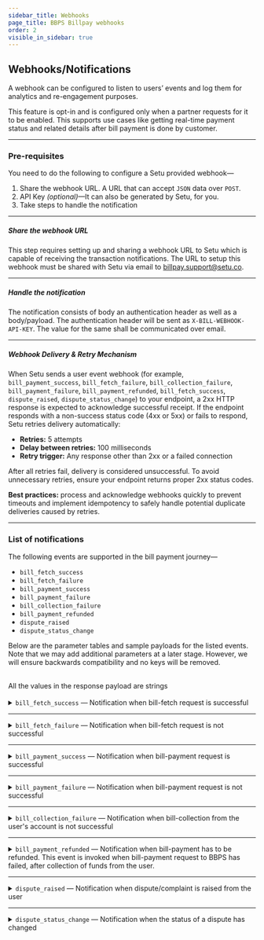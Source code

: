 ```yaml
---
sidebar_title: Webhooks
page_title: BBPS Billpay webhooks
order: 2
visible_in_sidebar: true
---
```


## Webhooks/Notifications

A webhook can be configured to listen to users’ events and log them for analytics and re-engagement purposes.

<Callout type="tip">
    This feature is opt-in and is configured only when a partner requests for it
    to be enabled. This supports use cases like getting real-time payment status
    and related details after bill payment is done by customer.
</Callout>

<br />

<hr class="primary" />

### Pre-requisites

You need to do the following to configure a Setu provided webhook—

1. Share the webhook URL. A URL that can accept `JSON` data over `POST`.
2. API Key _(optional)_—It can also be generated by Setu, for you.
3. Take steps to handle the notification

<hr class="tertiary" />

##### Share the webhook URL

This step requires setting up and sharing a webhook URL to Setu which is capable of receiving the transaction notifications. The URL to setup this webhook must be shared with Setu via email to <a href="">billpay.support@setu.co</a>.

<hr class="tertiary" />

##### Handle the notification

The notification consists of body an authentication header as well as a body/payload. The authentication header will be sent as `X-BILL-WEBHOOK-API-KEY`. The value for the same shall be communicated over email.

<hr class="tertiary" />

##### Webhook Delivery & Retry Mechanism

When Setu sends a user event webhook (for example, `bill_payment_success`, `bill_fetch_failure`, `bill_collection_failure`, `bill_payment_failure`, `bill_payment_refunded`, `bill_fetch_success`, `dispute_raised`, `dispute_status_change`) to your endpoint, a 2xx HTTP response is expected to acknowledge successful receipt. If the endpoint responds with a non-success status code (4xx or 5xx) or fails to respond, Setu retries delivery automatically:

- **Retries:** 5 attempts  
- **Delay between retries:** 100 milliseconds  
- **Retry trigger:** Any response other than 2xx or a failed connection  

After all retries fail, delivery is considered unsuccessful. To avoid unnecessary retries, ensure your endpoint returns proper 2xx status codes.  

**Best practices:** process and acknowledge webhooks quickly to prevent timeouts and implement idempotency to safely handle potential duplicate deliveries caused by retries.

<hr class="primary" />

### List of notifications

The following events are supported in the bill payment journey—

-   `bill_fetch_success`
-   `bill_fetch_failure`
-   `bill_payment_success`
-   `bill_payment_failure`
-   `bill_collection_failure`
-   `bill_payment_refunded`
-   `dispute_raised`
-   `dispute_status_change`

Below are the parameter tables and sample payloads for the listed events. Note that we may add additional parameters at a later stage. However, we will ensure backwards compatibility and no keys will be removed.

<br />

<Callout type="warning">
    All the values in the response payload are strings
</Callout>

<br />
<br />

<Card padding="nano" shape="rounded">
    <details>
        <summary>
            <Text weight="600" marginBottom="none">
                <code>bill_fetch_success</code> — Notification when bill-fetch
                request is successful
            </Text>
        </summary>
        <CodeBlockWithCopy language="json">
            {`{
    "mobileNumber": "9481773053",
    "status": "FETCH_SUCCESS",
    "billId": "490a8940-886e-45ed-bfd1-21dbed064373",
    "billNumber": "6657801290", // if available
    "billerId": "MAHI00000NATIC",
    "billerName": "Mahindra Rural Housing Finance Ltd",
    "billerCategory": "Loan-Repayment",
    "billAmount": "101.0",
    "billDate":"2024-03-01"   // if available
    "dueDate": "2024-03-20",  // if available
    "customerName": "Ram Charan", // if available
    "customerId": "cust@1234" // if available
    "sessionId": "1272707270496486911",
    "event": "bill_fetch_success",
    "refId": "CMA0I65RCU2I32C3L0H0KNYQYAG40021831",
    "additionalInfo": [
        {
            "name": "example",
            "value": "ABC"
        }
    ],
    "billDetails": [
        {
            "billAmount": "101.0",
            "billNumber": "6657801290",
            "billDate": "2024-03-01",
            "customerName": "Ram Charan",
            "dueDate": "2024-03-20"
        }
    ]
}`}
        </CodeBlockWithCopy>
        <table>
            <tr>
                <td>Parameter</td>
                <td>Data Type</td>
                <td>Description</td>
                <td>Example</td>
            </tr>
            <tr>
                <td>mobileNumber</td>
                <td>String (Number)</td>
                <td>Mobile number used to generate the bill-fetch request</td>
                <td>
                    <code>9481773053</code>
                </td>
            </tr>
            <tr>
                <td>status</td>
                <td>String</td>
                <td>Status of the bill-fetch request</td>
                <td>
                    <code>FETCH_SUCCESS</code>
                </td>
            </tr>
            <tr>
                <td>billId</td>
                <td>String</td>
                <td>
                    Unique identifier for the bill. It is generated by the
                    biller. Not applicable where
                    there is no bill.
                </td>
                <td>
                    <code>490a8940-886e-45ed-bfd1-21dbed064373</code>
                </td>
            </tr>
            <tr>
                <td>billNumber</td>
                <td>String</td>
                <td>
                    Unique identifier for the bill as sent by NPCI. Not applicable where
                    there is no bill.
                </td>
                <td>
                    <code>490a8940-886e-45ed-bfd1-21dbed064373</code>
                </td>
            </tr>
            <tr>
                <td>billerId</td>
                <td>String</td>
                <td>
                    Unique identifier (Biller ID in BBPS) allocated to the
                    Biller
                </td>
                <td>
                    <code>MAHI00000NATIC</code>
                </td>
            </tr>
            <tr>
                <td>billerName</td>
                <td>String</td>
                <td>Name of the biller as registered with BBPS</td>
                <td>
                    <code>Mahindra Rural Housing Finance Ltd</code>
                </td>
            </tr>
            <tr>
                <td>billerCategory</td>
                <td>String</td>
                <td>
                    Category of the biller as registered with BBPS. There are
                    more than 25 biller categories.
                </td>
                <td>
                    <code>
                        Loan-Repayment; Electricity; Landline-Postpaid etc.
                    </code>
                </td>
            </tr>
            <tr>
                <td>billAmount</td>
                <td>String (Number)</td>
                <td>Amount of the bill in rupees (INR)</td>
                <td>
                    <code>101.55</code>
                </td>
            </tr>
            <tr>
                <td>billDate</td>
                <td>String (Date)</td>
                <td>Date of bill generation. Format is YYYY-MM-DD.</td>
                <td>
                    <code>2023-05-02</code>
                </td>
            </tr>
            <tr>
                <td>dueDate</td>
                <td>String (Date)</td>
                <td>Due date of the bill. Format is YYYY-MM-DD.</td>
                <td>
                    <code>2023-05-20</code>
                </td>
            </tr>
            <tr>
                <td>customerId</td>
                <td>String</td>
                <td>Unique identifier for the customerId used for this session</td>
                <td>
                    <code>cust@1234</code>
                </td>
            </tr>
            <tr>
                <td>sessionId</td>
                <td>String</td>
                <td>Unique identifier for the session used for this request</td>
                <td>
                    <code>1272707270496486911</code>
                </td>
            </tr>
            <tr>
                <td>event</td>
                <td>String</td>
                <td>Name of the event to identify this user event</td>
                <td>
                    <code>bill_fetch_success</code>
                </td>
            </tr>
            <tr>
                <td>additionalInfo</td>
                <td>String</td>
                <td>
                    Additional info available to Agent Institutions basis the
                    additional info passed by the biller.
                </td>
                <td>
                    <code>name:&quot;example&quot; value:&quot;ABC&quot;</code>
                </td>
            </tr>
            <tr>
                <td>refId</td>
                <td>String</td>
                <td>BBPS Reference ID</td>
                <td>
                    <code>CMA0I65RCU2I32C3L0H0KNYQYAG40021831</code>
                </td>
            </tr>
            <tr>
                <td>billDetails</td>
                <td>Array of Objects</td>
                <td>
                    Contains details of bills fetched. For 'SINGLE' billers, this array will have 0 or 1 element. For 'LIST' billers, it may contain multiple elements.
                </td>
                <td>
                    <code>[&#123;&quot;billAmount&quot;: &quot;101.0&quot;, &quot;billNumber&quot;: &quot;6657801290&quot;, &quot;billDate&quot;: &quot;2024-03-01&quot;, &quot;customerName&quot;: &quot;Ram Charan&quot;, &quot;dueDate&quot;: &quot;2024-03-20&quot;&#125;]</code>
                </td>
            </tr>
            <tr>
                <td colspan="4">
                    <strong>Note:</strong> The <code>billDetails</code> array is now the primary source for bill details, replacing individual bill fields (billAmount, billNumber, billDate, customerName, dueDate). These individual fields are deprecated and will be removed in future versions. Always use <code>billDetails</code> for accessing bill information.
                </td>
            </tr>
        </table>
    </details>
</Card>

<hr class="primary" />

<Card padding="nano" shape="rounded">
    <details>
        <summary>
            <Text weight="600" marginBottom="none">
                <code>bill_fetch_failure</code> — Notification when bill-fetch
                request is not successful
            </Text>
        </summary>
        <CodeBlockWithCopy language="json">
            {`{
        "mobileNumber": "9481773053",
        "status": "FETCH_FAILURE",
        "billId": "",
        "billerId": "MAHI00000NATIC",
        "billerName": "Mahindra Rural Housing Finance Ltd",
        "billerCategory": "Loan-Repayment",
        "sessionId": "1272707270496486911",
        "customerId": "cust@1234" // if available
        "event": "bill_fetch_failure",
        "refId": "CMA0I65RCU2I32C3L0H0KNYQYAG40021831",
        "fetchErrorCode": "ERR001",
        "error": {
            "code": "ERR001",
            "message": "Unable to get details"
        }
}`}
        </CodeBlockWithCopy>
        <table>
            <tr>
                <td>Parameter</td>
                <td>Data Type</td>
                <td>Description</td>
                <td>Example</td>
            </tr>
            <tr>
                <td>mobileNumber</td>
                <td>String (Number)</td>
                <td>Mobile number used to generate the bill-fetch request</td>
                <td>
                    <code>9481773053</code>
                </td>
            </tr>
            <tr>
                <td>status</td>
                <td>String</td>
                <td>Status of the bill-fetch request</td>
                <td>
                    <code>FETCH_FAILURE</code>
                </td>
            </tr>
            <tr>
                <td>billId</td>
                <td>String</td>
                <td>
                    Unique identifier for the bill. It is generated by the
                    biller. Also called as billNumber. Not applicable where
                    there is no bill.
                </td>
                <td>
                    <code>69a1fbc0-b5d1-4cbf-ac6d-c4244e3e7e0c</code>
                </td>
            </tr>
            <tr>
                <td>billerId</td>
                <td>String</td>
                <td>
                    Unique identifier (Biller ID in BBPS) allocated to the
                    Biller
                </td>
                <td>
                    <code>MAHI00000NATIC</code>
                </td>
            </tr>
            <tr>
                <td>billerName</td>
                <td>String</td>
                <td>Name of the biller as registered with BBPS</td>
                <td>
                    <code>Mahindra Rural Housing Finance Ltd</code>
                </td>
            </tr>
            <tr>
                <td>billerCategory</td>
                <td>String</td>
                <td>
                    Category of the biller as registered with BBPS. There are
                    more than 25 biller categories.
                </td>
                <td>
                    <code>Loan-Repayment</code>
                </td>
            </tr>
            <tr>
                <td>sessionId</td>
                <td>String</td>
                <td>Unique identifier for the session used for this request</td>
                <td>
                    <code>1272707270496486911</code>
                </td>
            </tr>
            <tr>
                <td>customerId</td>
                <td>String</td>
                <td>Unique identifier for the customerId used for this session</td>
                <td>
                    <code>cust@1234</code>
                </td>
            </tr>
            <tr>
                <td>event</td>
                <td>String</td>
                <td>Name of the event to identify this user event</td>
                <td>
                    <code>bill_fetch_failure</code>
                </td>
            </tr>
            <tr>
                <td>fetchErrorCode</td>
                <td>String</td>
                <td>Error codes for the failure</td>
                <td>
                    <code>ERR001</code>
                </td>
            </tr>
            <tr>
                <td>error</td>
                <td></td>
                <td>Error array containing details of the error</td>
                <td></td>
            </tr>
            <tr>
                <td>code</td>
                <td>String</td>
                <td>Error code</td>
                <td>
                    <code>ERR001</code>
                </td>
            </tr>
            <tr>
                <td>message</td>
                <td>String</td>
                <td>Error description</td>
                <td>
                    <code>Unable to get details</code>
                </td>
            </tr>
            <tr>
                <td>refId</td>
                <td>String</td>
                <td>BBPS Reference ID</td>
                <td>
                    <code>CMA0I65RCU2I32C3L0H0KNYQYAG40021831</code>
                </td>
            </tr>
        </table>
    </details>
</Card>

<hr class="primary" />

<Card padding="nano" shape="rounded">
    <details>
        <summary>
            <Text weight="600" marginBottom="none">
                <code>bill_payment_success</code> — Notification when
                bill-payment request is successful
            </Text>
        </summary>
        <CodeBlockWithCopy language="json">
            {`{
    "txnId": "AXO101557980",
    "mobileNumber": "9481773053",
    "status": "PAYMENT_SUCCESS",
    "billId": "dfeeaf14-e43a-4196-90d0-41089e979ad5",
    "billerId": "MAHI00000NATIC",
    "billerName": "Mahindra Rural Housing Finance Ltd",
    "billerCategory": "Loan-Repayment",
    "sessionId": "1272707270496486911",
    "customerId": "cust@1234" // if available
    "billAmount": "105.0",
    "dueDate": "2021-05-23", // if available
    "amountPaid": "601.00",
    "orderId": "H001234566666",
    "event": "bill_payment_success",
    "refId": "CMA0I65RCU2I32C3L0H0KNYQYAG40021831",
    "paidOn": "02-01-2006 15:04:05",
    "billDetails": [
        {
            "billAmount": "101.0",
            "billNumber": "6657801290",
            "billDate": "2024-03-01",
            "customerName": "Ram Charan",
            "dueDate": "2024-03-20"
        }
    ]
}`}
        </CodeBlockWithCopy>
        <table>
            <tr>
                <td>Parameter</td>
                <td>Data Type</td>
                <td>Description</td>
                <td>Example</td>
            </tr>
            <tr>
                <td>txnId</td>
                <td>String</td>
                <td>
                    Unique identifier for the transaction generated by COU, here
                    Setu. Also known as BBPS transaction ID.
                </td>
                <td>
                    <code>AXO101557980</code>
                </td>
            </tr>
            <tr>
                <td>mobileNumber</td>
                <td>String (Number)</td>
                <td>Mobile number used to generate the bill-payment request</td>
                <td>
                    <code>9481773053</code>
                </td>
            </tr>
            <tr>
                <td>status</td>
                <td>String</td>
                <td>Status of the bill-payment request</td>
                <td>
                    <code>PAYMENT_SUCCESS</code>
                </td>
            </tr>
            <tr>
                <td>billId</td>
                <td>String</td>
                <td>
                    Unique identifier for the bill. It is generated by the
                    biller. Also called as billNumber. Not applicable where
                    there is no bill.
                </td>
                <td>
                    <code>dfeeaf14-e43a-4196-90d0-41089e979ad5</code>
                </td>
            </tr>
            <tr>
                <td>billerId</td>
                <td>String</td>
                <td>
                    Unique identifier (Biller ID in BBPS) allocated to the
                    Biller
                </td>
                <td>
                    <code>MAHI00000NATIC</code>
                </td>
            </tr>
            <tr>
                <td>billerName</td>
                <td>String</td>
                <td>Name of the biller as registered with BBPS</td>
                <td>
                    <code>Mahindra Rural Housing Finance Ltd</code>
                </td>
            </tr>
            <tr>
                <td>billerCategory</td>
                <td>String</td>
                <td>
                    Category of the biller as registered with BBPS. There are
                    more than 25 biller categories.
                </td>
                <td>
                    <code>Loan-Repayment</code>
                </td>
            </tr>
            <tr>
                <td>sessionId</td>
                <td>String</td>
                <td>Unique identifier for the session used for this request</td>
                <td>
                    <code>1272707270496486911</code>
                </td>
            </tr>
            <tr>
                <td>customerId</td>
                <td>String</td>
                <td>Unique identifier for the customerId used for this session</td>
                <td>
                    <code>cust@1234</code>
                </td>
            </tr>
            <tr>
                <td>billAmount</td>
                <td>String (Number)</td>
                <td>Amount of the bill in rupees (INR)</td>
                <td>
                    <code>601.75</code>
                </td>
            </tr>
            <tr>
                <td>dueDate</td>
                <td>String (Date)</td>
                <td>Due date of the bill. Format is YYYY-MM-DD.</td>
                <td>
                    <code>2023-05-02</code>
                </td>
            </tr>
            <tr>
                <td>amountPaid</td>
                <td>String (Number)</td>
                <td>
                    Amount paid by the user in rupees (INR). This is especially
                    applicable for billers where there is no billAmount, eg.
                    Fastag
                </td>
                <td>
                    <code>601.75</code>
                </td>
            </tr>
            <tr>
                <td>orderId</td>
                <td>String</td>
                <td>
                    Unique identifier for a payment request. Generated by Setu.
                </td>
                <td>
                    <code>H001234566666</code>
                </td>
            </tr>
            <tr>
                <td>event</td>
                <td>String</td>
                <td>Name of the event to identify this user event</td>
                <td>
                    <code>bill_payment_success</code>
                </td>
            </tr>
            <tr>
                <td>paidOn</td>
                <td>String (DateTime)</td>
                <td>Time of transaction</td>
                <td>
                    <code>02-01-2006 15:04:05</code>
                </td>
            </tr>
            <tr>
                <td>refId</td>
                <td>String</td>
                <td>BBPS Reference ID</td>
                <td>
                    <code>CMA0I65RCU2I32C3L0H0KNYQYAG40021831</code>
                </td>
            </tr>
            <tr>
                <td>billDetails</td>
                <td>Array of Objects</td>
                <td>
                    Contains details of bills paid. For 'SINGLE' billers, this array will have 0 or 1 element. For 'LIST' billers, it may contain multiple elements.
                </td>
                <td>
                    <code>[&#123;&quot;billAmount&quot;: &quot;101.0&quot;, &quot;billNumber&quot;: &quot;6657801290&quot;, &quot;billDate&quot;: &quot;2024-03-01&quot;, &quot;customerName&quot;: &quot;Ram Charan&quot;, &quot;dueDate&quot;: &quot;2024-03-20&quot;&#125;]</code>
                </td>
            </tr>
            <tr>
                <td colspan="4">
                    <strong>Note:</strong> The <code>billDetails</code> array is now the primary source for bill details, replacing individual bill fields (billAmount, billNumber, billDate, customerName, dueDate). These individual fields are deprecated and will be removed in future versions. Always use <code>billDetails</code> for accessing bill information.
                </td>
            </tr>
        </table>
    </details>
</Card>

<hr class="primary" />

<Card padding="nano" shape="rounded">
    <details>
        <summary>
            <Text weight="600" marginBottom="none">
                <code>bill_payment_failure</code> — Notification when
                bill-payment request is not successful
            </Text>
        </summary>
        <CodeBlockWithCopy language="json">
            {`{
    "txnId": "AXO101557980",
    "mobileNumber": "9481773053",
    "status": "PAYMENT_FAILED",
    "billId": "dfeeaf14-e43a-4196-90d0-41089e979ad5",
    "billerId": "MAHI00000NATIC",
    "billerName": "Mahindra Rural Housing Finance Ltd",
    "billerCategory": "Loan-Repayment",
    "sessionId": "1272707270496486911",
    "customerId": "cust@1234" // if available
    "orderId": "Q00ABCDEFGHZOQ",
    "billAmount": "105.0",
    "dueDate": "2021-05-23", // if available
    "amountPaid": "601.00",
    "event": "bill_payment_failure",
    "refId": "CMA0I65RCU2I32C3L0H0KNYQYAG40021831"
}`}
        </CodeBlockWithCopy>
        <table>
            <tr>
                <td>Parameter</td>
                <td>Data Type</td>
                <td>Description</td>
                <td>Example</td>
            </tr>
            <tr>
                <td>txnId</td>
                <td>String</td>
                <td>
                    Unique identifier for the transaction generated by COU, here
                    Setu. Also known as BBPS transaction ID.
                </td>
                <td>
                    <code>AX0101557980</code>
                </td>
            </tr>
            <tr>
                <td>mobileNumber</td>
                <td>String (Number)</td>
                <td>Mobile number used to generate the bill-payment request</td>
                <td>
                    <code>9481773053</code>
                </td>
            </tr>
            <tr>
                <td>status</td>
                <td>String</td>
                <td>Status of the bill-payment request</td>
                <td>
                    <code>PAYMENT_FAILED</code>
                </td>
            </tr>
            <tr>
                <td>billId</td>
                <td>String</td>
                <td>
                    Unique identifier for the bill. It is generated by the
                    biller. Also called as billNumber. Not applicable where
                    there is no bill.
                </td>
                <td>
                    <code>dfeeaf14-e43a-4196-90d0-41089e979ad5</code>
                </td>
            </tr>
            <tr>
                <td>billerId</td>
                <td>String</td>
                <td>
                    Unique identifier (Biller ID in BBPS) allocated to the
                    Biller
                </td>
                <td>
                    <code>MAHI00000NATIC</code>
                </td>
            </tr>
            <tr>
                <td>billerName</td>
                <td>String</td>
                <td>Name of the biller as registered with BBPS</td>
                <td>
                    <code>Mahindra Rural Housing Finance Ltd</code>
                </td>
            </tr>
            <tr>
                <td>billerCategory</td>
                <td>String</td>
                <td>
                    Category of the biller as registered with BBPS. There are
                    more than 25 biller categories.
                </td>
                <td>
                    <code>Loan-Repayment</code>
                </td>
            </tr>
            <tr>
                <td>sessionId</td>
                <td>String</td>
                <td>Unique identifier for the session used for this request</td>
                <td>
                    <code>1272707270496486911</code>
                </td>
            </tr>
            <tr>
                <td>customerId</td>
                <td>String</td>
                <td>Unique identifier for the customerId used for this session</td>
                <td>
                    <code>cust@1234</code>
                </td>
            </tr>
            <tr>
                <td>orderId</td>
                <td>String</td>
                <td>
                    Unique identifier for a payment request. Generated by Setu.
                </td>
                <td>
                    <code>Q00ABCDEFGHZOQ</code>
                </td>
            </tr>
            <tr>
                <td>billAmount</td>
                <td>String (Number)</td>
                <td>Amount of the bill in rupees (INR)</td>
                <td>
                    <code>101.55</code>
                </td>
            </tr>
            <tr>
                <td>dueDate</td>
                <td>String (Date)</td>
                <td>Due date of the bill. Format is YYYY-MM-DD.</td>
                <td>
                    <code>2023-05-02</code>
                </td>
            </tr>
            <tr>
                <td>amountPaid</td>
                <td>String (Number)</td>
                <td>
                    Amount paid by the user in rupees (INR). This is applicable
                    for billers where there is no bill generated, eg. Fastag
                </td>
                <td>
                    <code>601.75</code>
                </td>
            </tr>
            <tr>
                <td>event</td>
                <td>String</td>
                <td>Name of the event to identify this user event</td>
                <td>
                    <code>bill_payment_failure</code>
                </td>
            </tr>
            <tr>
                <td>refId</td>
                <td>String</td>
                <td>BBPS Reference ID</td>
                <td>
                    <code>CMA0I65RCU2I32C3L0H0KNYQYAG40021831</code>
                </td>
            </tr>
        </table>
    </details>
</Card>

<hr class="primary" />

<Card padding="nano" shape="rounded">
    <details>
        <summary>
            <Text weight="600" marginBottom="none">
                <code>bill_collection_failure</code> — Notification when
                bill-collection from the user's account is not successful
            </Text>
        </summary>
        <CodeBlockWithCopy language="json">
            {`{
    "txnId": null,
    "mobileNumber": "9481773053",
    "status": "COLLECTION_FAILURE",
    "billId": "dfeeaf14-e43a-4196-90d0-41089e979ad5",
    "billerId": "MAHI00000NATIC",
    "billerName": "Mahindra Rural Housing Finance Ltd",
    "billerCategory": "Loan-Repayment",
    "billAmount": "105.0",
    "dueDate": "2021-05-23", // if available
    "sessionId": "1272707270496486911",
    "customerId": "cust@1234" // if available
    "amountPaid": 601.0,
    "amount": null,
    "event": "bill_collection_failure",
    "refId": "CMA0I65RCU2I32C3L0H0KNYQYAG40021831"
}`}
        </CodeBlockWithCopy>
        <table>
            <tr>
                <td>Parameter</td>
                <td>Data Type</td>
                <td>Description</td>
                <td>Example</td>
            </tr>
            <tr>
                <td>txnId</td>
                <td></td>
                <td>
                    Unique identifier for the transaction generated by COU. Not
                    generated here because Setu does not post the bill-payment
                    request to BBPS.
                </td>
                <td>
                    <code>null</code>
                </td>
            </tr>
            <tr>
                <td>mobileNumber</td>
                <td>String (Number)</td>
                <td>Mobile number used to generate the bill-payment request</td>
                <td>
                    <code>9481773053</code>
                </td>
            </tr>
            <tr>
                <td>status</td>
                <td>String</td>
                <td>Status of the bill-payment request</td>
                <td>
                    <code>COLLECTION_FAILURE</code>
                </td>
            </tr>
            <tr>
                <td>billId</td>
                <td>String</td>
                <td>
                    Unique identifier for the bill. It is generated by the
                    biller. Also called as billNumber. Not applicable where
                    there is no bill.
                </td>
                <td>
                    <code>dfeeaf14-e43a-4196-90d0-41089e979ad5</code>
                </td>
            </tr>
            <tr>
                <td>billerId</td>
                <td>String</td>
                <td>
                    Unique identifier (Biller ID in BBPS) allocated to the
                    Biller
                </td>
                <td>
                    <code>MAHI00000NATIC</code>
                </td>
            </tr>
            <tr>
                <td>billerName</td>
                <td>String</td>
                <td>Name of the biller as registered with BBPS</td>
                <td>
                    <code>Mahindra Rural Housing Finance Ltd</code>
                </td>
            </tr>
            <tr>
                <td>billerCategory</td>
                <td>String</td>
                <td>
                    Category of the biller as registered with BBPS. There are
                    more than 25 biller categories.
                </td>
                <td>
                    <code>Loan-Repayment</code>
                </td>
            </tr>
            <tr>
                <td>billAmount</td>
                <td>String (Number)</td>
                <td>Amount of the bill in rupees (INR)</td>
                <td>
                    <code>101.55</code>
                </td>
            </tr>
            <tr>
                <td>dueDate</td>
                <td>String (Date)</td>
                <td>Due date of the bill. Format is YYYY-MM-DD.</td>
                <td>
                    <code>2023-05-02</code>
                </td>
            </tr>
            <tr>
                <td>sessionId</td>
                <td>String</td>
                <td>Unique identifier for the session used for this request</td>
                <td>
                    <code>1272707270496486911</code>
                </td>
            </tr>
            <tr>
                <td>customerId</td>
                <td>String</td>
                <td>Unique identifier for the customerId used for this session</td>
                <td>
                    <code>cust@1234</code>
                </td>
            </tr>
            <tr>
                <td>amountPaid</td>
                <td>String (Number)</td>
                <td>
                    Amount paid by the user in rupees (INR). This is applicable
                    for billers where there is no bill generated, eg. Fastag.
                    Will be null for this event.
                </td>
                <td>
                    <code>601.75</code>
                </td>
            </tr>
            <tr>
                <td>amount</td>
                <td></td>
                <td></td>
                <td>
                    <code>null</code>
                </td>
            </tr>
            <tr>
                <td>event</td>
                <td>String</td>
                <td>Name of the event to identify this user event</td>
                <td>
                    <code>bill_collection_failure</code>
                </td>
            </tr>
            <tr>
                <td>refId</td>
                <td>String</td>
                <td>BBPS Reference ID</td>
                <td>
                    <code>CMA0I65RCU2I32C3L0H0KNYQYAG40021831</code>
                </td>
            </tr>
        </table>
    </details>
</Card>

<hr class="primary" />

<Card padding="nano" shape="rounded">
    <details>
        <summary>
            <Text weight="600" marginBottom="none">
                <code>bill_payment_refunded</code> — Notification when
                bill-payment has to be refunded. This event is invoked when
                bill-payment request to BBPS has failed, after collection of
                funds from the user.
            </Text>
        </summary>
        <CodeBlockWithCopy language="json">
            {`{
    "txnId": "AXO101557980",
    "mobileNumber": "9481773053",
    "status": "PAYMENT_REFUNDED",
    "billId": "dfeeaf14-e43a-4196-90d0-41089e979ad5",
    "billerId": "MAHI00000NATIC",
    "billerName": "Mahindra Rural Housing Finance Ltd",
    "billerCategory": "Loan-Repayment",
    "sessionId": "1272707270496486911",
    "customerId": "cust@1234" // if available
    "billAmount": "105.0",
    "dueDate": "2021-05-23", // if available
    "orderId": "H001234566666",
    "amountPaid": "601.00",
    "event": "bill_payment_refunded",
    "refId": "CMA0I65RCU2I32C3L0H0KNYQYAG40021831"
}`}
        </CodeBlockWithCopy>
        <table>
            <tr>
                <td>Parameter</td>
                <td>Data Type</td>
                <td>Description</td>
                <td>Example</td>
            </tr>
            <tr>
                <td>txnId</td>
                <td>String</td>
                <td>Unique identifier for the transaction generated by COU.</td>
                <td>
                    <code>AX0101557980</code>
                </td>
            </tr>
            <tr>
                <td>mobileNumber</td>
                <td>String (Number)</td>
                <td>Mobile number used to generate the bill-payment request</td>
                <td>
                    <code>9481773053</code>
                </td>
            </tr>
            <tr>
                <td>status</td>
                <td>String</td>
                <td>Status of the bill-payment request</td>
                <td>
                    <code>PAYMENT_REFUNDED</code>
                </td>
            </tr>
            <tr>
                <td>billId</td>
                <td>String</td>
                <td>
                    Unique identifier for the bill. It is generated by the
                    biller. Also called as billNumber
                </td>
                <td>
                    <code>dfeeaf14-e43a-4196-90d0-41089e979ad5</code>
                </td>
            </tr>
            <tr>
                <td>billerId</td>
                <td>String</td>
                <td>
                    Unique identifier (Biller ID in BBPS) allocated to the
                    Biller
                </td>
                <td>
                    <code>MAHI00000NATIC</code>
                </td>
            </tr>
            <tr>
                <td>billerName</td>
                <td>String</td>
                <td>Name of the biller as registered with BBPS</td>
                <td>
                    <code>Mahindra Rural Housing Finance Ltd</code>
                </td>
            </tr>
            <tr>
                <td>billerCategory</td>
                <td>String</td>
                <td>
                    Category of the biller as registered with BBPS. There are
                    more than 25 biller categories.
                </td>
                <td>
                    <code>Loan-Repayment</code>
                </td>
            </tr>
            <tr>
                <td>sessionId</td>
                <td>String</td>
                <td>Unique identifier for the session used for this request</td>
                <td>
                    <code>1272707270496486911</code>
                </td>
            </tr>
            <tr>
                <td>customerId</td>
                <td>String</td>
                <td>Unique identifier for the customerId used for this session</td>
                <td>
                    <code>cust@1234</code>
                </td>
            </tr>
            <tr>
                <td>billAmount</td>
                <td>String (Number)</td>
                <td>Amount of the bill in rupees (INR)</td>
                <td>
                    <code>601.75</code>
                </td>
            </tr>
            <tr>
                <td>dueDate</td>
                <td>String (Date)</td>
                <td>Due date of the bill. Format is YYYY-MM-DD.</td>
                <td>
                    <code>2023-05-02</code>
                </td>
            </tr>
            <tr>
                <td>orderId</td>
                <td>String</td>
                <td>
                    Unique identifier for a payment request. Generated by Setu.
                </td>
                <td>
                    <code>H001234566666</code>
                </td>
            </tr>
            <tr>
                <td>amountPaid</td>
                <td>String (Number)</td>
                <td>
                    Amount paid by the user in rupees (INR). This is applicable
                    for billers where there is no bill generated, eg. Fastag
                </td>
                <td>
                    <code>601.75</code>
                </td>
            </tr>
            <tr>
                <td>event</td>
                <td>String</td>
                <td>Status to identify this user event</td>
                <td>
                    <code>bill_payment_refunded</code>
                </td>
            </tr>
            <tr>
                <td>refId</td>
                <td>String</td>
                <td>BBPS Reference ID</td>
                <td>
                    <code>CMA0I65RCU2I32C3L0H0KNYQYAG40021831</code>
                </td>
            </tr>
        </table>
    </details>
</Card>

<hr class="primary" />

<Card padding="nano" shape="rounded">
    <details>
        <summary>
            <Text weight="600" marginBottom="none">
                <code>dispute_raised</code> — Notification when
                dispute/complaint is raised from the user
            </Text>
        </summary>
        <CodeBlockWithCopy language="json">
            {`{
    "txnId": "AXO198058515",
    "txnDate": "2021-06-24",
    "issueType": "1",
    "description": "What the customer tells the issue is",
    "mobileNumber": "8971302465",
    "referenceId": "ksyTnYVLor/YQ6IRBxzbYp88LuknxVT/2021-06-24",
    "status": "submitted",
    "event": "dispute_raised",
    "refId": "CMA0I65RCU2I32C3L0H0KNYQYAG40021831"
}`}
        </CodeBlockWithCopy>
        <table>
            <tr>
                <td>Parameter</td>
                <td>Data Type</td>
                <td>Description</td>
                <td>Example</td>
            </tr>
            <tr>
                <td>txnId</td>
                <td>String</td>
                <td>
                    Unique identifier for the transaction generated by COU, here
                    Setu. Also known as BBPS transaction ID.
                </td>
                <td>
                    <code>AX0198058515</code>
                </td>
            </tr>
            <tr>
                <td>txnDate</td>
                <td>String (Date)</td>
                <td>Date of the transaction. Format is YYYY-MM-DD.</td>
                <td>
                    <code>2021-06-24</code>
                </td>
            </tr>
            <tr>
                <td>issueType</td>
                <td>String</td>
                <td></td>
                <td>
                    <code>1</code>
                </td>
            </tr>
            <tr>
                <td>description</td>
                <td>String</td>
                <td>Description as entered by the user.</td>
                <td>
                    <code>Message entered by the user</code>
                </td>
            </tr>
            <tr>
                <td>mobileNumber</td>
                <td>String (Number)</td>
                <td>Mobile number used to generate the dispute</td>
                <td>
                    <code>8971302465</code>
                </td>
            </tr>
            <tr>
                <td>referenceId</td>
                <td>String</td>
                <td>
                    Unique identifer for the dispute raised, generated by Setu.
                </td>
                <td>
                    <code>ksyTnYVLor/YQ6IRBxzbYp88LuknxVT/2021-06-24</code>
                </td>
            </tr>
            <tr>
                <td>status</td>
                <td>String</td>
                <td>Status of the dispute</td>
                <td>
                    <code>submitted</code>
                </td>
            </tr>
            <tr>
                <td>event</td>
                <td>String</td>
                <td>Status to identify this user event</td>
                <td>
                    <code>dispute_raised</code>
                </td>
            </tr>
            <tr>
                <td>refId</td>
                <td>String</td>
                <td>BBPS Reference ID</td>
                <td>
                    <code>CMA0I65RCU2I32C3L0H0KNYQYAG40021831</code>
                </td>
            </tr>
        </table>
    </details>
</Card>

<hr class="primary" />

<Card padding="nano" shape="rounded">
    <details>
        <summary>
            <Text weight="600" marginBottom="none">
                <code>dispute_status_change</code> — Notification when the
                status of a dispute has changed
            </Text>
        </summary>
        <CodeBlockWithCopy language="json">
            {`{
    "txnId": "AXO198058515",
    "txnDate": "2021-06-24",
    "issueType": "1",
    "description": "What the customer tells the issue is",
    "mobileNumber": "8971302465",
    "referenceId": "ksyTnYVLor/YQ6IRBxzbYp88LuknxVT/2021-06-24",
    "status": "closed/unknown",
    "event": "dispute_status_change",
    "refId": "CMA0I65RCU2I32C3L0H0KNYQYAG40021831"
}`}
        </CodeBlockWithCopy>
        <table>
            <tr>
                <td>Parameter</td>
                <td>Data Type</td>
                <td>Description</td>
                <td>Example</td>
            </tr>
            <tr>
                <td>txnId</td>
                <td>String</td>
                <td>
                    Unique identifier for the transaction generated by COU, here
                    Setu. Also known as BBPS transaction ID.
                </td>
                <td>
                    <code>AX0198058515</code>
                </td>
            </tr>
            <tr>
                <td>txnDate</td>
                <td>String (Date)</td>
                <td>Date of the transaction. Format is YYYY-MM-DD.</td>
                <td>
                    <code>2023-05-02</code>
                </td>
            </tr>
            <tr>
                <td>issueType</td>
                <td>String</td>
                <td></td>
                <td>
                    <code>1</code>
                </td>
            </tr>
            <tr>
                <td>description</td>
                <td>String</td>
                <td>Description as entered by the user.</td>
                <td>
                    <code>Message entered by the user</code>
                </td>
            </tr>
            <tr>
                <td>mobileNumber</td>
                <td>String (Number)</td>
                <td>Mobile number used to generate the dispute</td>
                <td>
                    <code>8971302465</code>
                </td>
            </tr>
            <tr>
                <td>referenceId</td>
                <td>String</td>
                <td>
                    Unique identifer for the dispute raised, generated by Setu.
                </td>
                <td>
                    <code>ksyTnYVLor/YQ6IRBxzbYp88LuknxVT/2021-06-24</code>
                </td>
            </tr>
            <tr>
                <td>status</td>
                <td>String</td>
                <td>Status of the dispute</td>
                <td>
                    <code>closed/unknown</code>
                </td>
            </tr>
            <tr>
                <td>event</td>
                <td>String</td>
                <td>Status to identify this user event</td>
                <td>
                    <code>dispute_status_change</code>
                </td>
            </tr>
            <tr>
                <td>refId</td>
                <td>String</td>
                <td>BBPS Reference ID</td>
                <td>
                    <code>CMA0I65RCU2I32C3L0H0KNYQYAG40021831</code>
                </td>
            </tr>
        </table>
    </details>
</Card>

<WasPageHelpful />
